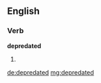 ==English==

===Verb===
'''depredated'''

# {{past of|[[depredate]]}}

[[de:depredated]]
[[mg:depredated]]